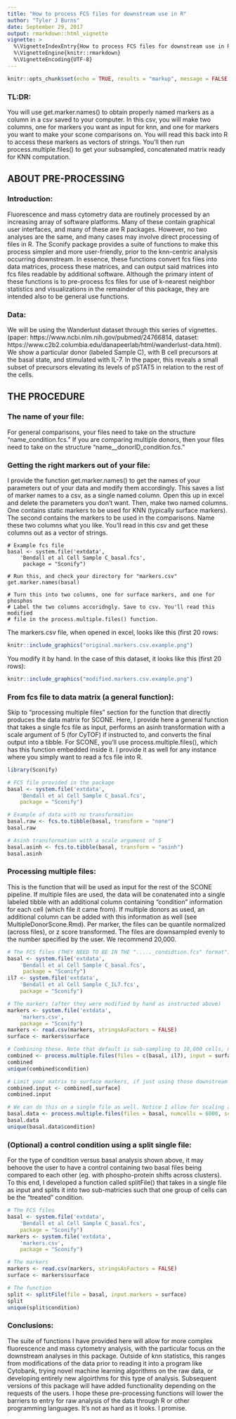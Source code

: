 ```yaml
---
title: "How to process FCS files for downstream use in R"
author: "Tyler J Burns"
date: September 29, 2017
output: rmarkdown::html_vignette
vignette: >
  %\VignetteIndexEntry{How to process FCS files for downstream use in R}
  %\VignetteEngine{knitr::rmarkdown}
  %\VignetteEncoding{UTF-8}
---
```


```r
knitr::opts_chunk$set(echo = TRUE, results = "markup", message = FALSE, warning = FALSE)
```

### TL:DR:  
You will use get.marker.names() to obtain properly named markers as a column in a csv saved to your computer. In this csv, you will make two columns, one for markers you want as input for knn, and one for markers you want to make your scone comparisons on. You will read this back into R to access these markers as vectors of strings. You'll then run process.multiple.files() to get your subsampled, concatenated matrix ready for KNN computation. 

## ABOUT PRE-PROCESSING 

### Introduction:  
Fluorescence and mass cytometry data are routinely processed by an increasing array of software platforms. Many of these contain graphical user interfaces, and many of these are R packages. However, no two analyses are the same, and many cases may involve direct processing of files in R. The Sconify package provides a suite of functions to make this process simpler and more user-friendly, prior to the knn-centric analysis occurring downstream. In essence, these functions convert fcs files into data matrices, process these matrices, and can output said matrices into fcs files readable by additional software. Although the primary intent of these functions is to pre-process fcs files for use of k-nearest neighbor statistics and visualizations in the remainder of this package, they are intended also to be general use functions. 

### Data:   
We will be using the Wanderlust dataset through this series of vignettes. (paper: https://www.ncbi.nlm.nih.gov/pubmed/24766814, dataset: https://www.c2b2.columbia.edu/danapeerlab/html/wanderlust-data.html). We show a particular donor (labeled Sample C), with B cell precursors at the basal state, and stimulated with IL-7. In the paper, this reveals a small subset of precursors elevating its levels of pSTAT5 in relation to the rest of the cells. 

## THE PROCEDURE

### The name of your file:   
For general comparisons, your files need to take on the structure "name_condition.fcs." If you are comparing multiple donors, then your files need to take on the structure "name__donorID_condition.fcs."

### Getting the right markers out of your file:  
I provide the function get.marker.names() to get the names of your parameters out of your data and modify them accordingly. This saves a list of marker names to a csv, as a single named column. Open this up in excel and delete the parameters you don't want. Then, make two named columns. One contains static markers to be used for KNN (typically surface markers). The second contains the markers to be used in the comparisons. Name these two columns what you like. You'll read in this csv and get these columns out as a vector of strings. 


```
# Example fcs file
basal <- system.file('extdata',
    'Bendall et al Cell Sample C_basal.fcs',
     package = "Sconify")

# Run this, and check your directory for "markers.csv"
get.marker.names(basal)

# Turn this into two columns, one for surface markers, and one for phosphos
# Label the two columns accoridngly. Save to csv. You'll read this modified
# file in the process.multiple.files() function.

```
The markers.csv file, when opened in excel, looks like this (first 20 rows: 

```r
knitr::include_graphics("original.markers.csv.example.png")

```

You modify it by hand. In the case of this dataset, it looks like this (first 20 rows):

```r
knitr::include_graphics("modified.markers.csv.example.png")

```




### From fcs file to data matrix (a general function):  
Skip to "processing multiple files" section for the function that directly produces the data matrix for SCONE. Here, I provide here a general function that takes a single fcs file as input, performs an asinh transformation with a scale argument of 5 (for CyTOF) if instructed to, and converts the final output into a tibble. For SCONE, you'll use process.multiple.files(), which has this function embedded inside it. I provide it as well for any instance where you simply want to read a fcs file into R. 


```r

library(Sconify)

# FCS file provided in the package
basal <- system.file('extdata',
    'Bendall et al Cell Sample C_basal.fcs',
    package = "Sconify")

# Example of data with no transformation
basal.raw <- fcs.to.tibble(basal, transform = "none")
basal.raw

# Asinh transformation with a scale argument of 5
basal.asinh <- fcs.to.tibble(basal, transform = "asinh")
basal.asinh

```

### Processing multiple files:  
This is the function that will be used as input for the rest of the SCONE pipeline. If multiple files are used, the data will be conatenated into a single labeled tibble with an additional column containing "condition" information for each cell (which file it came from). If multiple donors as used, an additional column can be added with this information as well (see MultipleDonorScone.Rmd). Per marker, the files can be quantile normalized (across files), or z score transformed. The files are downsampled evenly to the number specified by the user. We recommend 20,000. 

```r
# The FCS files (THEY NEED TO BE IN THE "....._condidtion.fcs" format")
basal <- system.file('extdata',
    'Bendall et al Cell Sample C_basal.fcs',
     package = "Sconify")
il7 <- system.file('extdata',
    'Bendall et al Cell Sample C_IL7.fcs',
    package = "Sconify")

# The markers (after they were modified by hand as instructed above)
markers <- system.file('extdata',
    'markers.csv',
    package = "Sconify")
markers <- read.csv(markers, stringsAsFactors = FALSE)
surface <- markers$surface

# Combining these. Note that default is sub-sampling to 10,000 cells, not normalizing, and not scaling
combined <- process.multiple.files(files = c(basal, il7), input = surface)
combined
unique(combined$condition)

# Limit your matrix to surface markers, if just using those downstream
combined.input <- combined[,surface]
combined.input

# We can do this on a single file as well. Notice I allow for scaling and I change the number of cells
basal.data <- process.multiple.files(files = basal, numcells = 6000, scale = TRUE, input = surface)
basal.data
unique(basal.data$condition)

```

### (Optional) a control condition using a split single file:  
For the type of condition versus basal analysis shown above, it may behoove the user to have a control containing two basal files being compared to each other (eg. with phospho-protein shifts across clusters). To this end, I developed a function called splitFile() that takes in a single file as input and splits it into two sub-matricies such that one group of cells can be the "treated" condition. 

```r
# The FCS files
basal <- system.file('extdata',
    'Bendall et al Cell Sample C_basal.fcs',
    package = "Sconify")
markers <- system.file('extdata',
    'markers.csv',
    package = "Sconify")

# The markers
markers <- read.csv(markers, stringsAsFactors = FALSE)
surface <- markers$surface

# The function
split <- splitFile(file = basal, input.markers = surface)
split
unique(split$condition)

```


### Conclusions:  
The suite of functions I have provided here will allow for more complex fluorescence and mass cytometry analysis, with the particular focus on the downstream analyses in this package. Outside of knn statistics, this ranges from modifications of the data prior to reading it into a program like Cytobank, trying novel machine learning algorithms on the raw data, or developing entirely new algoirthms for this type of analysis. Subsequent versions of this package will have added functionality depending on the requests of the users. I hope these pre-processing functions will lower the barriers to entry for raw analysis of the data through R or other programming languages. It's not as hard as it looks. I promise. 

